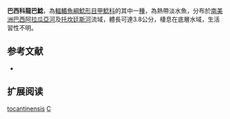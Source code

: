 {{Speciesbox
| name = 巴西科龍巴鯰
| image = 
| image_width = 250px
| image_caption = 
| status = NE
| status_system = IUCN3.1
| genus = Corumbataia
| species = tocantinensis
| authority = [[Britski|Britski]], 1997
| synonyms = 
}}

'''巴西科龍巴鯰'''，為[[輻鰭魚綱|輻鰭魚綱]][[鯰形目|鯰形目]][[甲鯰科|甲鯰科]]的其中一[[種|種]]，為熱帶淡水魚，分布於[[南美洲|南美洲]][[巴西|巴西]][[阿拉瓜亞河|阿拉瓜亞河]]及[[托坎廷斯河|托坎廷斯河]]流域，體長可達3.8公分，棲息在底層水域，生活習性不明。

==参考文献==
*{{FishBase_species|genus=Corumbataia|species=tocantinensis|year=2014|month=12}}

== 扩展阅读 ==
{{refbegin}}
{{wikispecies-inline|Corumbataia tocantinensis|巴西科龍巴鯰}}
{{refend}}
{{Taxonbar|from=Q3764691}}

[[Category:科龍巴鯰屬|tocantinensis]]
[[Category:1997年描述的鱼类|C]]